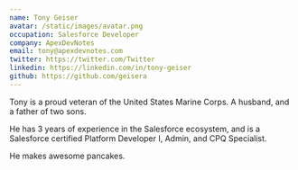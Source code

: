 ```yaml
---
name: Tony Geiser
avatar: /static/images/avatar.png
occupation: Salesforce Developer
company: ApexDevNotes
email: tony@apexdevnotes.com
twitter: https://twitter.com/Twitter
linkedin: https://linkedin.com/in/tony-geiser
github: https://github.com/geisera
---
```


Tony is a proud veteran of the United States Marine Corps. A husband, and a father of two sons.

He has 3 years of experience in the Salesforce ecosystem, and is a Salesforce certified Platform Developer I, Admin, and CPQ Specialist.

He makes awesome pancakes.
